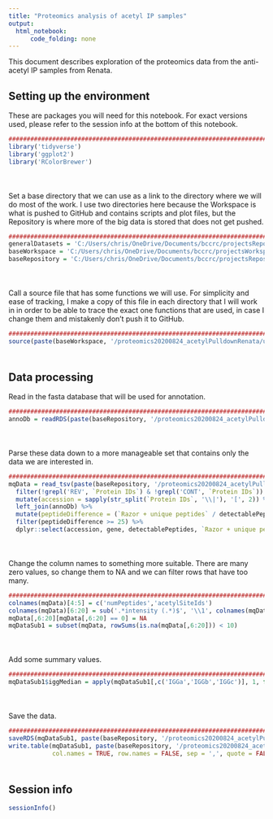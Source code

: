 ```yaml
---
title: "Proteomics analysis of acetyl IP samples"
output:
  html_notebook:
      code_folding: none
---
```


This document describes exploration of the proteomics data from the anti-acetyl IP samples from Renata.

## Setting up the environment

These are packages you will need for this notebook. For exact versions used, please refer to the session info at the bottom of this notebook.

```r
##########################################################################################
library('tidyverse')
library('ggplot2')
library('RColorBrewer')
```

<div style="margin-bottom:50px;"></div>

Set a base directory that we can use as a link to the directory where we will do most of the work. I use two directories here because the Workspace is what is pushed to GitHub and contains scripts and plot files, but the Repository is where more of the big data is stored that does not get pushed.

```r
##########################################################################################
generalDatasets = 'C:/Users/chris/OneDrive/Documents/bccrc/projectsRepository/generalDatasets'
baseWorkspace = 'C:/Users/chris/OneDrive/Documents/bccrc/projectsWorkspace/sorensenLab/relatedToOthers'
baseRepository = 'C:/Users/chris/OneDrive/Documents/bccrc/projectsRepository/sorensenLab/relatedToOthers'
```

<div style="margin-bottom:50px;"></div>

Call a source file that has some functions we will use. For simplicity and ease of tracking, I make a copy of this file in each directory that I will work in in order to be able to trace the exact one functions that are used, in case I change them and mistakenly don't push it to GitHub.

```r
##########################################################################################
source(paste(baseWorkspace, '/proteomics20200824_acetylPulldownRenata/userDefinedFunctions.R', sep = ''))
```

<div style="margin-bottom:50px;"></div>

## Data processing

Read in the fasta database that will be used for annotation.

```r
##########################################################################################
annoDb = readRDS(paste(baseRepository, '/proteomics20200824_acetylPulldownRenata/uniprotHumanAug2020.fasta.annotated.rds', sep = ''))
```

<div style="margin-bottom:50px;"></div>

Parse these data down to a more manageable set that contains only the data we are interested in.

```r
##########################################################################################
mqData = read_tsv(paste(baseRepository, '/proteomics20200824_acetylPulldownRenata/proteinGroups.txt', sep = '')) %>%
  filter(!grepl('REV', `Protein IDs`) & !grepl('CONT', `Protein IDs`)) %>%
  mutate(accession = sapply(str_split(`Protein IDs`, '\\|'), '[', 2)) %>%
  left_join(annoDb) %>%
  mutate(peptideDifference = (`Razor + unique peptides` / detectablePeptides) * 100) %>%
  filter(peptideDifference >= 25) %>%
  dplyr::select(accession, gene, detectablePeptides, `Razor + unique peptides`,`Acetyl (K) site IDs`, `LFQ intensity ARSa`:`LFQ intensity MS275c`) 
```

<div style="margin-bottom:50px;"></div>

Change the column names to something more suitable. There are many zero values, so change them to NA and we can filter rows that have too many.

```r
##########################################################################################
colnames(mqData)[4:5] = c('numPeptides','acetylSiteIds')
colnames(mqData)[6:20] = sub('.*intensity (.*)$', '\\1', colnames(mqData)[6:20])
mqData[,6:20][mqData[,6:20] == 0] = NA
mqDataSub1 = subset(mqData, rowSums(is.na(mqData[,6:20])) < 10)
```


<div style="margin-bottom:50px;"></div>

Add some summary values.

```r
##########################################################################################
mqDataSub1$iggMedian = apply(mqDataSub1[,c('IGGa','IGGb','IGGc')], 1, function(x) median(x, na.rm = TRUE))
```

<div style="margin-bottom:50px;"></div>

Save the data.

```r
##########################################################################################
saveRDS(mqDataSub1, paste(baseRepository, '/proteomics20200824_acetylPulldownRenata/datasetMaxQuantProteinsProcessed.rds', sep = ''))
write.table(mqDataSub1, paste(baseRepository, '/proteomics20200824_acetylPulldownRenata/datasetMaxQuantProteinsProcessed.csv', sep = ''),
            col.names = TRUE, row.names = FALSE, sep = ',', quote = FALSE)
```

<div style="margin-bottom:50px;"></div>

## Session info

```r
sessionInfo()
```
